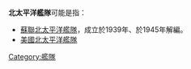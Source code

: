 '''北太平洋艦隊'''可能是指：
*[[蘇聯|蘇聯]][[北太平洋艦隊_(蘇聯)|北太平洋艦隊]]，成立於1939年、於1945年解編。
*[[美國|美國]][[北太平洋艦隊_(美國)|北太平洋艦隊]]
{{disambig|北}}

[[Category:艦隊|Category:艦隊]]